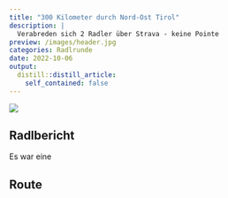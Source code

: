 ```yaml
---
title: "300 Kilometer durch Nord-Ost Tirol"
description: |
  Verabreden sich 2 Radler über Strava - keine Pointe
preview: /images/header.jpg
categories: Radlrunde
date: 2022-10-06
output:
  distill::distill_article:
    self_contained: false
---
```


![](images/header.jpg)

## Radlbericht
Es war eine

## Route
<div class="strava-embed-placeholder" data-embed-type="activity" data-embed-id="7973108325"></div><script src="https://strava-embeds.com/embed.js"></script>